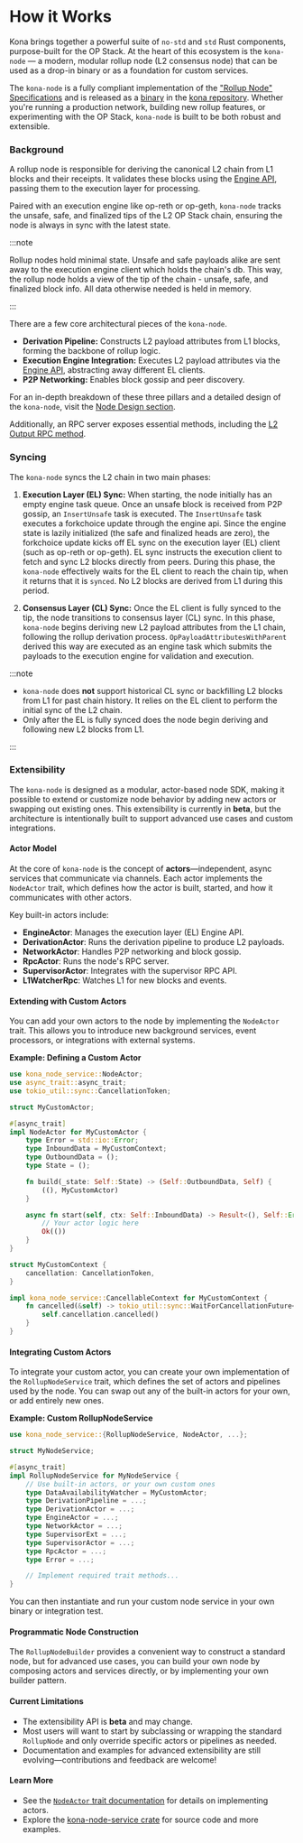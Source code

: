 # How it Works

Kona brings together a powerful suite of `no-std` and `std` Rust components,
purpose-built for the OP Stack. At the heart of this ecosystem is the
`kona-node` — a modern, modular rollup node (L2 consensus node) that can
be used as a drop-in binary or as a foundation for custom services.

The `kona-node` is a fully compliant implementation of the ["Rollup Node"
Specifications][rollup-node] and is released as a [binary][package] in
the [kona repository][kona]. Whether you're running a production network,
building new rollup features, or experimenting with the OP Stack,
`kona-node` is built to be both robust and extensible.


### Background

A rollup node is responsible for deriving the canonical L2 chain from L1
blocks and their receipts. It validates these blocks using the
[Engine API][engine-api], passing them to the execution layer for processing.

Paired with an execution engine like op-reth or op-geth, `kona-node` tracks
the unsafe, safe, and finalized tips of the L2 OP Stack chain, ensuring the
node is always in sync with the latest state.

:::note

Rollup nodes hold minimal state. Unsafe and safe payloads alike are sent
away to the execution engine client which holds the chain's db. This way,
the rollup node holds a view of the tip of the chain - unsafe, safe, and
finalized block info. All data otherwise needed is held in memory.

:::

There are a few core architectural pieces of the `kona-node`.

- **Derivation Pipeline:** Constructs L2 payload attributes from L1 blocks,
  forming the backbone of rollup logic.
- **Execution Engine Integration:** Executes L2 payload attributes via the
  [Engine API][engine-api], abstracting away different EL clients.
- **P2P Networking:** Enables block gossip and peer discovery.

For an in-depth breakdown of these three pillars and a detailed design
of the `kona-node`, visit the [Node Design section](/node/design/intro).

Additionally, an RPC server exposes essential methods, including the
[L2 Output RPC method][l2o-rpc].


### Syncing

The `kona-node` syncs the L2 chain in two main phases:

1. **Execution Layer (EL) Sync:**
   When starting, the node initially has an empty engine task queue.
   Once an unsafe block is received from P2P gossip, an `InsertUnsafe`
   task is executed. The `InsertUnsafe` task executes a forkchoice
   update through the engine api. Since the engine state is lazily
   initialized (the safe and finalized heads are zero), the forkchoice
   update kicks off EL sync on the execution layer (EL) client (such
   as op-reth or op-geth). EL sync instructs the execution client to
   fetch and sync L2 blocks directly from peers. During this phase,
   the `kona-node` effectively waits for the EL client to reach the
   chain tip, when it returns that it is `synced`. No L2 blocks
   are derived from L1 during this period.

2. **Consensus Layer (CL) Sync:**
   Once the EL client is fully synced to the tip, the node transitions
   to consensus layer (CL) sync. In this phase, `kona-node` begins
   deriving new L2 payload attributes from the L1 chain, following
   the rollup derivation process. `OpPayloadAttributesWithParent`
   derived this way are executed as an engine task which submits
   the payloads to the execution engine for validation and execution.

:::note

- `kona-node` does **not** support historical CL sync or backfilling
  L2 blocks from L1 for past chain history. It relies on the EL client
  to perform the initial sync of the L2 chain.
- Only after the EL is fully synced does the node begin deriving and
  following new L2 blocks from L1.

:::

### Extensibility

The `kona-node` is designed as a modular, actor-based node SDK,
making it possible to extend or customize node behavior by adding
new actors or swapping out existing ones. This extensibility is
currently in **beta**, but the architecture is intentionally built
to support advanced use cases and custom integrations.


#### Actor Model

At the core of `kona-node` is the concept of **actors**—independent,
async services that communicate via channels. Each actor implements
the `NodeActor` trait, which defines how the actor is built, started,
and how it communicates with other actors.

Key built-in actors include:
- **EngineActor**: Manages the execution layer (EL) Engine API.
- **DerivationActor**: Runs the derivation pipeline to produce L2 payloads.
- **NetworkActor**: Handles P2P networking and block gossip.
- **RpcActor**: Runs the node's RPC server.
- **SupervisorActor**: Integrates with the supervisor RPC API.
- **L1WatcherRpc**: Watches L1 for new blocks and events.


#### Extending with Custom Actors

You can add your own actors to the node by implementing the `NodeActor`
trait. This allows you to introduce new background services, event
processors, or integrations with external systems.

**Example: Defining a Custom Actor**

```rust
use kona_node_service::NodeActor;
use async_trait::async_trait;
use tokio_util::sync::CancellationToken;

struct MyCustomActor;

#[async_trait]
impl NodeActor for MyCustomActor {
    type Error = std::io::Error;
    type InboundData = MyCustomContext;
    type OutboundData = ();
    type State = ();

    fn build(_state: Self::State) -> (Self::OutboundData, Self) {
        ((), MyCustomActor)
    }

    async fn start(self, ctx: Self::InboundData) -> Result<(), Self::Error> {
        // Your actor logic here
        Ok(())
    }
}

struct MyCustomContext {
    cancellation: CancellationToken,
}

impl kona_node_service::CancellableContext for MyCustomContext {
    fn cancelled(&self) -> tokio_util::sync::WaitForCancellationFuture<'_> {
        self.cancellation.cancelled()
    }
}
```

#### Integrating Custom Actors

To integrate your custom actor, you can create your own implementation
of the `RollupNodeService` trait, which defines the set of actors and
pipelines used by the node. You can swap out any of the built-in actors
for your own, or add entirely new ones.

**Example: Custom RollupNodeService**

```rust
use kona_node_service::{RollupNodeService, NodeActor, ...};

struct MyNodeService;

#[async_trait]
impl RollupNodeService for MyNodeService {
    // Use built-in actors, or your own custom ones
    type DataAvailabilityWatcher = MyCustomActor;
    type DerivationPipeline = ...;
    type DerivationActor = ...;
    type EngineActor = ...;
    type NetworkActor = ...;
    type SupervisorExt = ...;
    type SupervisorActor = ...;
    type RpcActor = ...;
    type Error = ...;

    // Implement required trait methods...
}
```

You can then instantiate and run your custom node service in your
own binary or integration test.

#### Programmatic Node Construction

The `RollupNodeBuilder` provides a convenient way to construct a
standard node, but for advanced use cases, you can build your own
node by composing actors and services directly, or by implementing
your own builder pattern.

#### Current Limitations

- The extensibility API is **beta** and may change.
- Most users will want to start by subclassing or wrapping the
  standard `RollupNode` and only override specific actors or
  pipelines as needed.
- Documentation and examples for advanced extensibility are still
  evolving—contributions and feedback are welcome!

#### Learn More

- See the [`NodeActor` trait documentation][node-actor] for details
  on implementing actors.
- Explore the [kona-node-service crate][service] for source code
  and more examples.


[cli-docs]: ./cli.mdx
[subcommands]: ./subcommands.mdx

[service]: https://github.com/op-rs/kona/tree/main/crates/node/service
[node-actor]: https://docs.rs/kona-node-service/latest/kona_node_service/trait.NodeActor.html

[kona]: https://github.com/op-rs/kona
[packages]: https://github.com/orgs/op-rs/packages?repo_name=kona
[rollup-node]: https://specs.optimism.io/protocol/rollup-node.html
[package]: https://github.com/op-rs/kona/pkgs/container/kona%2Fkona-node
[pdocs]: https://github.com/op-rs/kona/pkgs/container/kona%2Fkona-node/446969659?tag=latest

[buildx]: https://github.com/op-rs/kona/tree/main/docker

[engine-api]: https://github.com/ethereum/execution-apis/blob/main/src/engine/common.md
[l2o-rpc]: https://specs.optimism.io/protocol/rollup-node.html#l2-output-rpc-method
